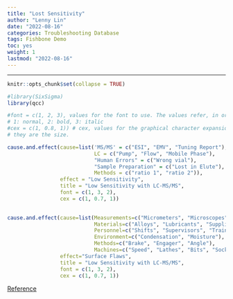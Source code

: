 ```yaml
---
title: "Lost Sensitivity"
author: "Lenny Lin"
date: "2022-08-16"
categories: Troubleshooting Database
tags: Fishbone Demo
toc: yes
weight: 1
lastmod: "2022-08-16"
---
```



<!--more-->

---

```r
knitr::opts_chunk$set(collapse = TRUE)
```

```r
#library(SixSigma)
library(qcc)

#font = c(1, 2, 3), values for the font to use. The values refer, in order, to branches, causes and effect.
# 1: normal, 2: bold, 3: italic
#cex = c(1, 0.8, 1)) # cex, values for the graphical character expansion. The values refer, in order, to branches, causes and effect
# they are the size.
```



```r
cause.and.effect(cause=list('MS/MS' = c("ESI", "EMV", "Tuning Report"),
                            LC = c("Pump", "Flow", "Mobile Phase"),
                            "Human Errors" = c("Wrong vial"),
                            "Sample Preparation" = c("Lost in Elute"),
                            Methods = c("ratio 1", "ratio 2")),
                 effect = "Low Sensitivity",
                 title = "Low Sensitivity with LC-MS/MS",
                 font = c(1, 3, 2), 
                 cex = c(1, 0.7, 1))
                 

```


```r
cause.and.effect(cause=list(Measurements=c("Micrometers", "Microscopes", "Inspectors"),
                            Materials=c("Alloys", "Lubricants", "Suppliers"),
                            Personnel=c("Shifts", "Supervisors", "Training", "Operators"),
                            Environment=c("Condensation", "Moisture"),
                            Methods=c("Brake", "Engager", "Angle"),
                            Machines=c("Speed", "Lathes", "Bits", "Sockets")),
                 effect="Surface Flaws",
                 title = "Low Sensitivity with LC-MS/MS",
                 font = c(1, 3, 2), 
                 cex = c(1, 0.7, 1))

```


[Reference](https://fenxihuaxue.netlify.app/docs/01-mass-spec-lc-ms/part-05-troubleshooting/02_lcmsms_clinical_troubleshooting/)

